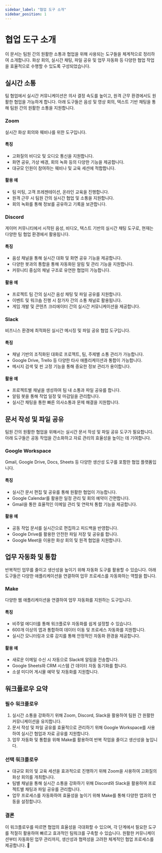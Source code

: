 ```yaml
---
sidebar_label: "협업 도구 소개"
sidebar_position: 1
---
```


# 협업 도구 소개

이 문서는 팀원 간의 원활한 소통과 협업을 위해 사용되는 도구들을 체계적으로 정리하여 소개합니다. 화상 회의, 실시간 채팅, 파일 공유 및 업무 자동화 등 다양한 협업 작업을 효율적으로 수행할 수 있도록 구성되었습니다.

## 실시간 소통

팀 협업에서 실시간 커뮤니케이션은 의사 결정 속도를 높이고, 원격 근무 환경에서도 원활한 협업을 가능하게 합니다. 아래 도구들은 음성 및 영상 회의, 텍스트 기반 채팅을 통해 팀원 간의 원활한 소통을 지원합니다.

### Zoom

실시간 화상 회의와 웨비나를 위한 도구입니다.

#### 특징

- 고화질의 비디오 및 오디오 통신을 지원합니다.
- 화면 공유, 가상 배경, 회의 녹화 등의 다양한 기능을 제공합니다.
- 대규모 인원이 참여하는 웨비나 및 교육 세션에 적합합니다.

#### 활용 예

- 팀 미팅, 고객 프레젠테이션, 온라인 교육을 진행합니다.
- 원격 근무 시 팀원 간의 실시간 협업 및 소통을 지원합니다.
- 회의 녹화를 통해 정보를 공유하고 기록을 보관합니다.

### Discord

게이머 커뮤니티에서 시작된 음성, 비디오, 텍스트 기반의 실시간 채팅 도구로, 현재는 다양한 팀 협업 환경에서 활용됩니다.

#### 특징

- 음성 채널을 통해 실시간 대화 및 화면 공유 기능을 제공합니다.
- 다양한 봇과의 통합을 통해 자동화된 알림 및 관리 기능을 지원합니다.
- 커뮤니티 중심의 채널 구조로 유연한 협업이 가능합니다.

#### 활용 예

- 프로젝트 팀 간의 실시간 음성 채팅 및 파일 공유를 지원합니다.
- 이벤트 및 워크숍 진행 시 참가자 간의 소통 채널로 활용됩니다.
- 게임 개발 및 콘텐츠 크리에이터 간의 실시간 커뮤니케이션을 제공합니다.

### Slack

비즈니스 환경에 최적화된 실시간 메시징 및 파일 공유 협업 도구입니다.

#### 특징

- 채널 기반의 조직화된 대화로 프로젝트, 팀, 주제별 소통 관리가 가능합니다.
- Google Drive, Trello 등 다양한 타사 애플리케이션과 통합이 가능합니다.
- 메시지 검색 및 핀 고정 기능을 통해 중요한 정보 관리가 용이합니다.

#### 활용 예

- 프로젝트별 채널을 생성하여 팀 내 소통과 파일 공유를 합니다.
- 알림 봇을 통해 작업 일정 및 마감일을 관리합니다.
- 실시간 채팅을 통한 빠른 의사소통과 문제 해결을 지원합니다.

## 문서 작성 및 파일 공유

팀원 간의 원활한 협업을 위해서는 실시간 문서 작성 및 파일 공유 도구가 필요합니다. 아래 도구들은 공동 작업을 간소화하고 자료 관리의 효율성을 높이는 데 기여합니다.

### Google Workspace

Gmail, Google Drive, Docs, Sheets 등 다양한 생산성 도구를 포함한 협업 플랫폼입니다.

#### 특징

- 실시간 문서 편집 및 공유를 통해 원활한 협업이 가능합니다.
- Google Calendar를 활용한 일정 관리 및 회의 예약이 간편합니다.
- Gmail을 통한 효율적인 이메일 관리 및 연락처 통합 기능을 제공합니다.

#### 활용 예

- 공동 작업 문서를 실시간으로 편집하고 피드백을 반영합니다.
- Google Drive를 활용한 안전한 파일 저장 및 공유를 합니다.
- Google Meet을 이용한 화상 회의 및 원격 협업을 지원합니다.

## 업무 자동화 및 통합

반복적인 업무를 줄이고 생산성을 높이기 위해 자동화 도구를 활용할 수 있습니다. 아래 도구들은 다양한 애플리케이션을 연결하여 업무 프로세스를 자동화하는 역할을 합니다.

### Make

다양한 웹 애플리케이션을 연결하여 업무 자동화를 지원하는 도구입니다.

#### 특징

- 비주얼 에디터를 통해 워크플로우 자동화를 쉽게 설정할 수 있습니다.
- 600개 이상의 앱과 통합하여 데이터 이동 및 프로세스 자동화를 지원합니다.
- 실시간 모니터링과 오류 감지를 통해 안정적인 자동화 환경을 제공합니다.

#### 활용 예

- 새로운 이메일 수신 시 자동으로 Slack에 알림을 전송합니다.
- Google Sheets와 CRM 시스템 간 데이터 자동 동기화를 합니다.
- 소셜 미디어 게시물 예약 및 자동화를 지원합니다.

## 워크플로우 요약

### 필수 워크플로우

1. 실시간 소통을 강화하기 위해 Zoom, Discord, Slack을 활용하여 팀원 간 원활한 커뮤니케이션을 유지합니다.
2. 문서 작성 및 파일 공유를 효율적으로 관리하기 위해 Google Workspace를 사용하여 실시간 협업과 자료 공유를 지원합니다.
3. 업무 자동화 및 통합을 위해 Make를 활용하여 반복 작업을 줄이고 생산성을 높입니다.

### 선택 워크플로우

- 대규모 회의 및 교육 세션을 효과적으로 진행하기 위해 Zoom을 사용하여 고화질의 화상 회의를 개최합니다.
- 팀별 채널을 통해 실시간 소통을 강화하기 위해 Discord와 Slack을 활용하여 프로젝트별 채팅과 파일 공유를 관리합니다.
- 업무 프로세스를 자동화하여 효율성을 높이기 위해 Make를 통해 다양한 앱과의 연동을 설정합니다.

### 결론

이 워크플로우를 따르면 협업의 효율성을 극대화할 수 있으며, 각 단계에서 필요한 도구를 적절히 활용하여 빠르고 효과적인 팀워크를 구축할 수 있습니다. 원활한 커뮤니케이션부터 자동화된 업무 관리까지, 생산성과 협력성을 고려한 체계적인 협업 프로세스를 제공합니다. 🚀

